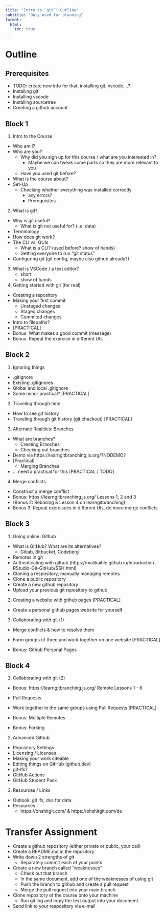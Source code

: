 ```yaml
---
title: "Intro to `git`: Outline"
subtitle: "Only used for planning"
format:
  html:
    toc: true
---
```


# Outline

## Prerequisites
  - TODO: create new info for that, installing git, vscode, ..?
  - Installing git
  - Installing vscode
  - Installing sourcetree
  - Creating a github account

## Block 1

1. Intro to the Course
  - Who am I?
  - Who are you?
    - Why did you sign up for this course / what are you interested in?
      - Maybe we can tweak some parts so they are more relevant to you
    - Have you used git before?
  - What is the course about?
  - Set-Up
    - Checking whether everything was installed correctly
      - any errors?
      - Prerequisites
2. What is git?
  - Why is git useful?
    - What is git not useful for? (i.e. data)
  - Terminology
  - How does git work?
  - The CLI vs. GUIs
    - What is a CLI? (used before? show of hands)
    - Getting everyone to run "git status"
  - Configuring git (git config, maybe also github already?)
3. What is VSCode / a text editor?
    - short
    - show of hands
4. Getting started with git (for real)
  - Creating a repository
  - Making your first commit
    - Unstaged changes
    - Staged changes
    - Commited changes
  - Intro to filepaths?
  -  [PRACTICAL]
  - Bonus: What makes a good commit (message)
  - Bonus: Repeat the exercise in different UIs

## Block 2

1. Ignoring things
  - .gitignore
  - Existing .gitignores
  - Global and local .gitignore
  - Some minor practical? [PRACTICAL]
2. Traveling through time
  - How to see git history
  - Traveling through git history (git checkout) [PRACTICAL]
3. Alternate Realities: Branches
  - What are branches?
    - Creating Branches
    - Checking out branches
  - Demo via https://learngitbranching.js.org/?NODEMO?
  - [Practical]
    - Merging Branches
  - ... need a practical for this [PRACTICAL / TODO]
4. Merge conflicts
  - Construct a merge conflict
  - Bonus: https://learngitbranching.js.org/ Lessons 1, 2 and 3
  - (Bonus 2: Rebasing & Lesson 4 on learngitbranching)
  - Bonus 3: Repeat exercisees in different UIs, do more merge conflicts

## Block 3

1. Going online: Github
  - What is GitHub? What are its alternatives?
    - Gitlab, Bitbucket, Codeberg
  - Remotes in git
  - Authenticating with github (https://malikaihle.github.io/Introduction-RStudio-Git-GitHub/SSH.html)
  - Cloning a respository, manually managing remotes
  - Clone a public repository
  - Create a new github repository
  - Upload your previous git repository to github
2. Creating a website with github pages [PRACTICAL]
  - Create a personal github pages website for yourself
3. Collaborating with git (1)
  - Merge conflicts & how to resolve them
  - Form groups of three and work together on one website [PRACTICAL]

  - Bonus: Github Personal Pages

## Block 4

1. Collaborating with git (2)
  - Bonus: https://learngitbranching.js.org/ Remote Lessons 1 - 6
  - Pull Requests
  - Work together in the same groups using Pull Requests [PRACTICAL]

  - Bonus: Multiple Remotes
  - Bonus: Forking
2. Advanced Github
  - Repository Settings
  - Licensing / Licenses
  - Making your work citeable
  - Editing things on GitHub (github.dev)
  - git-lfs?
  - GitHub Actions
  - GitHub Student Pack
3. Resources / Links
  - Outlook: git lfs, dvs for data
  - Resources
    - https://ohshitgit.com/ & https://ohshitgit.com/de

# Transfer Assignment

- Create a github repository (either private or public, your call)
- Create a README.md in the repository
- Write down 2 strengths of git
  - Separately commit each of your points
- Create a new branch called "weaknesses"
  - Check out that branch
  - In the same document, add one of the weaknesses of using git
  - Push the branch to github and create a pull request
  - Merge the pull request into your main branch
- Clone repository of the course onto your machine
  - Run git log and copy the text output into your document
- Send link to your respository via e-mail
